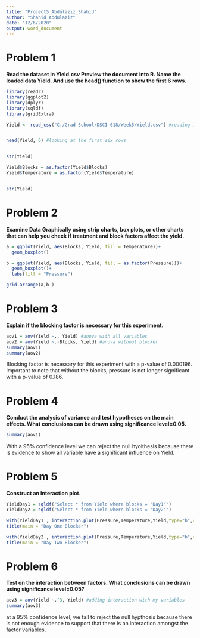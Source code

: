 ---
title: "Project5_Abdulaziz_Shahid"
author: "Shahid Abdulaziz"
date: "12/6/2020"
output: word_document
---

# Problem 1

**Read the dataset in Yield.csv Preview the document into R. Name the loaded data Yield. And use the head() function to show the first 6 rows.**



```{r}
library(readr)
library(ggplot2)
library(dplyr)
library(sqldf)
library(gridExtra)

Yield <- read_csv("C:/Grad School/DSCI 618/Week5/Yield.csv") #reading in my data


head(Yield, 6) #looking at the first six rows


str(Yield)

Yield$Blocks = as.factor(Yield$Blocks)
Yield$Temperature = as.factor(Yield$Temperature)


str(Yield)
```

# Problem 2

**Examine Data Graphically using strip charts, box plots, or other charts that can help you check if treatment and block factors affect the yield.**

```{r, echo = TRUE}
a = ggplot(Yield, aes(Blocks, Yield, fill = Temperature))+
  geom_boxplot()

b = ggplot(Yield, aes(Blocks, Yield, fill = as.factor(Pressure)))+
  geom_boxplot()+
  labs(fill = "Pressure")

grid.arrange(a,b )
```

# Problem 3

**Explain if the blocking factor is necessary for this experiment.**

```{r, echo = TRUE}
aov1 = aov(Yield ~., Yield) #anova with all variables
aov2 = aov(Yield ~.-Blocks, Yield) #anova without blocker
summary(aov1)
summary(aov2)
```
Blocking factor is necessary for this experiment with a p-value of  0.000196. Important to note that without the blocks, pressure is not longer significant with a p-value of 0.186.

# Problem 4

**Conduct the analysis of variance and test hypotheses on the main effects. What conclusions can be drawn using significance level=0.05.**

```{r, echo = TRUE}
summary(aov1)
```

With a 95% confidence level we can reject the null hyoithesis because there is evidence to show all variable have a significant influence on Yield.



# Problem 5

**Construct an interaction plot.**
```{r, echo = TRUE}


YieldDay1 = sqldf("Select * from Yield where blocks = 'Day1'")
YieldDay2 = sqldf("Select * from Yield where blocks = 'Day2'")

with(YieldDay1 , interaction.plot(Pressure,Temperature,Yield,type="b",col=10:13))
title(main = "Day One Blocker")

with(YieldDay2 , interaction.plot(Pressure,Temperature,Yield,type="b",col=10:13))
title(main = "Day Two Blocker")


```

# Problem 6

**Test on the interaction between factors. What conclusions can be drawn using significance level=0.05?**
```{r, echo = TRUE}
aov3 = aov(Yield ~.^3, Yield) #adding interaction with my variables
summary(aov3)

```

at a 95% confidence level, we fail to reject the null hypthosis because there is not enough evidence to support that there is an interaction amongst the factor variables.
